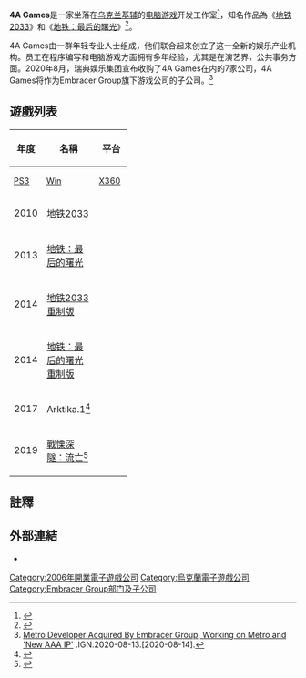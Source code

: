 {{noteTA
|G1=Games
|1=zh-hant:戰慄深隧; zh-hans:地铁2033
|2=zh-hant:戰慄深隧：流亡; zh-hans:地铁：离去
}}
{{expand|time=2013-05-09T10:01:34+00:00}}
{{NotChineseTitle|time=2015-12-14T04:25:13+00:00}}
{{Infobox company
| name       = 4A Games
| logo       = [[File:4A_Games_Logo_2015.svg|File:4A Games Logo 2015.svg]]
| type       = [[私人公司|私人公司]]
| foundation = 2005
| location   = {{flag|烏克蘭}}[[基輔|基輔]]<ref name="company_profile">{{cite web|url=http://www.4a-games.com/|title=Company Homepage|accessdate=2009-10-26|publisher=4A Games|archive-date=2016-03-05|archive-url=https://web.archive.org/web/20160305092517/http://www.4a-games.com/|dead-url=no}}</ref>
| industry   = [[電子遊戲產業|電子遊戲產業]]
| homepage   = {{Official website|http://www.4a-games.com.mt/}}
}}
'''4A Games'''是一家坐落在[[乌克兰|乌克兰]][[基辅|基辅]]的[[电脑游戏|电脑游戏]]开发工作室<ref>{{cite web|url=http://www.4a-games.com/|title=4A Games|work=Last FM|accessdate=4 April 2013|archive-date=2016-03-05|archive-url=https://web.archive.org/web/20160305092517/http://www.4a-games.com/|dead-url=no}}</ref>，知名作品為《[[地铁2033_(游戏)|地铁2033]]》和《[[地铁：最后的曙光|地铁：最后的曙光]]》<ref name="announcement">{{cite web|url=http://ps3.ign.com/articles/726/726243p1.html|title=First Look: Metro 2033|date=2006-08-17|accessdate=2013-11-06|archive-date=2012-04-28|archive-url=https://www.webcitation.org/67GJCxW58?url=http://ps3.ign.com/articles/726/726243p1.html|dead-url=no}}</ref>。

4A Games由一群年轻专业人士组成，他们联合起来创立了这一全新的娱乐产业机构。员工在程序编写和电脑游戏方面拥有多年经验，尤其是在演艺界，公共事务方面。2020年8月，瑞典娱乐集团{{le|Embracer Group|Embracer Group}}宣布收购了4A Games在内的7家公司，4A Games将作为Embracer Group旗下游戏公司{{le|佩剑互动|Saber Interactive}}的子公司。<ref>[https://www.ign.com/articles/4a-games-embracer-metro-sequel-multiplayer-new-game Metro Developer Acquired By Embracer Group, Working on Metro and 'New AAA IP'] {{Wayback|url=https://www.ign.com/articles/4a-games-embracer-metro-sequel-multiplayer-new-game |date=20201130111924 }}.IGN.2020-08-13.[2020-08-14].</ref>

== 遊戲列表 ==
{| class="wikitable"
! rowspan="2" | 年度
! rowspan="2" | 名稱
! colspan="7" | 平台
|-
! style="width:3em; font-size:90%" | [[PlayStation_3|PS3]]
! style="width:3em; font-size:90%" | [[Microsoft_Windows|Win]]
! style="width:3em; font-size:90%" | [[Xbox_360|X360]]
! style="width:3em; font-size:90%" | [[麥金塔電腦|Mac]]
! style="width:3em; font-size:90%" | [[GNU/Linux|Linux]]
! style="width:3em; font-size:90%" | [[PS4|PS4]]
! style="width:3em; font-size:90%" | [[XBOX_ONE|XBOX ONE]]
|-
| 2010
| [[地铁2033_(游戏)|地铁2033]]
| {{No}}
| {{Yes}}
| {{Yes}}
| {{No}}
| {{No}}
| {{No}}
| {{No}}
|-
| 2013
| [[地铁：最后的曙光|地铁：最后的曙光]]
| {{Yes}}
| {{Yes}}
| {{Yes}}
| {{Yes}}
| {{Yes}}
| {{No}}
| {{No}}
|-
| 2014
|  [[地铁2033_(游戏)|地铁2033重制版]]
| {{No}}
| {{Yes}}
| {{No}}
| {{Yes}}
| {{Yes}}
| {{Yes}}
| {{Yes}}
|-
| 2014
| [[地铁：最后的曙光|地铁：最后的曙光重制版]]
| {{No}}
| {{Yes}}
| {{No}}
| {{Yes}}
| {{Yes}}
| {{Yes}}
| {{Yes}}
|-
| 2017
| Arktika.1<ref>{{cite web | url = http://www.pcgamer.com/metro-2033-developer-announces-arktika1-an-oculus-touch-exclusive-fps/ | title = Metro 2033 developer announces Arktika.1, an Oculus Touch-exclusive FPS | last = Chalk | first = Andy | date = 6 October 2016 | website = [[PC_Gamer|PC Gamer]] | publisher = [[Future_US|Future US]] | accessdate = 9 November 2016 | archive-date = 2016-11-09 | archive-url = https://web.archive.org/web/20161109222243/http://www.pcgamer.com/metro-2033-developer-announces-arktika1-an-oculus-touch-exclusive-fps/ | dead-url = no }}</ref>
| {{No}}
| {{Yes}}
| {{No}}
| {{No}}
| {{No}}
| {{No}}
| {{No}}
|-
| 2019
| [[戰慄深隧：流亡|戰慄深隧：流亡]]<ref>{{cite web | url = http://www.pcgamer.com/metro-2035-release-date-slated-for-next-year/ | title = Metro 2035 release date slated for next year | last = Donnelly | first = Joe | date = 9 November 2016 | website = [[PC_Gamer|PC Gamer]] | publisher = [[Future_US|Future US]] | accessdate = 9 November 2016 | archive-date = 2017-06-13 | archive-url = https://web.archive.org/web/20170613184913/http://www.pcgamer.com/metro-2035-release-date-slated-for-next-year/ | dead-url = no }}</ref>
| {{No}}
| {{Yes}}
| {{No}}
| {{No}}
| {{No}}
| {{Yes}}
| {{Yes}}
|}

== 註釋 ==
{{reflist}}

== 外部連結 ==
* {{Official website|http://www.4a-games.com/}}

{{地铁2033}}
{{Embracer Group}}

{{DEFAULTSORT:4a Games}}

[[Category:2006年開業電子遊戲公司|Category:2006年開業電子遊戲公司]]
[[Category:烏克蘭電子遊戲公司|Category:烏克蘭電子遊戲公司]]
[[Category:Embracer_Group部门及子公司|Category:Embracer Group部门及子公司]]